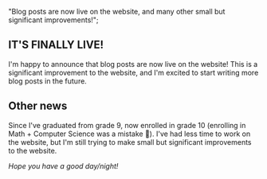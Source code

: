   "Blog posts are now live on the website, and many other small but significant improvements!";

## IT'S FINALLY LIVE!

I'm happy to announce that blog posts are now live on the website!
This is a significant improvement to the website, and I'm excited to start writing more blog posts in the future.

## Other news

Since I've graduated from grade 9, now enrolled in grade 10 <span style="color: var(--neutral-variant-low)">(enrolling in Math + Computer Science was a mistake 🤣)</span>.
I've had less time to work on the website, but I'm still trying to make small but significant improvements to the website.

*Hope you have a good day/night!*